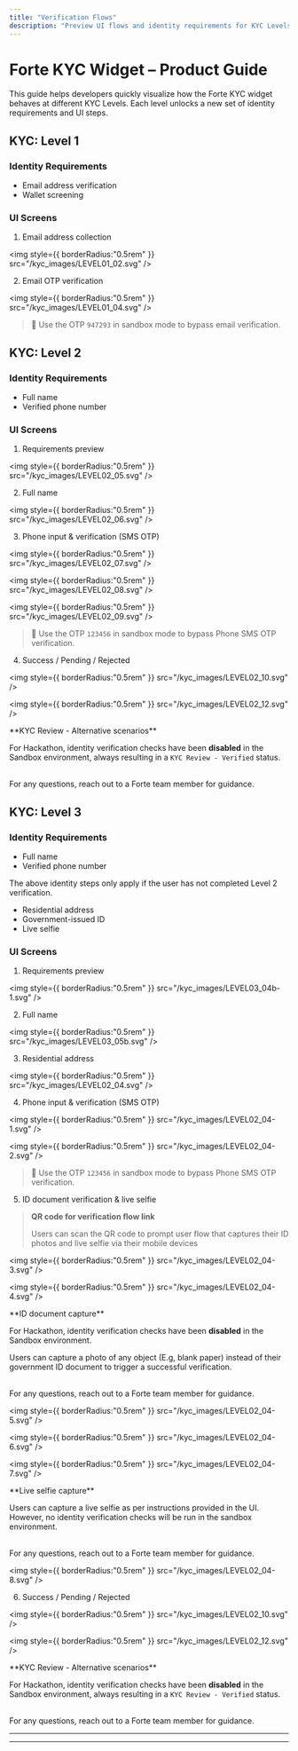 ```yaml
---
title: "Verification Flows"
description: "Preview UI flows and identity requirements for KYC Levels 1 through 3 in the Forte Compliance (KYC) widget."
---
```


# Forte KYC Widget – Product Guide

This guide helps developers quickly visualize how the Forte KYC widget behaves at different KYC Levels. Each level unlocks a new set of identity requirements and UI steps.

## KYC: Level 1

### <Icon icon="badge-check" size={22} /> Identity Requirements

- Email address verification
- Wallet screening

### <Icon icon="image" size={22} /> UI Screens

1. Email address collection

<img
  style={{ borderRadius:"0.5rem" }}
  src="/kyc_images/LEVEL01_02.svg"
/>

2. Email OTP verification

<img
  style={{ borderRadius:"0.5rem" }}
  src="/kyc_images/LEVEL01_04.svg"
/>

> 🧪 Use the OTP `947293` in sandbox mode to bypass email verification.

## KYC: Level 2

### <Icon icon="badge-check" size={22} /> Identity Requirements

- Full name
- Verified phone number

### <Icon icon="image" size={22} /> UI Screens

1. Requirements preview

<img
  style={{ borderRadius:"0.5rem" }}
  src="/kyc_images/LEVEL02_05.svg"
/>

2. Full name

<img
  style={{ borderRadius:"0.5rem" }}
  src="/kyc_images/LEVEL02_06.svg"
/>

3. Phone input & verification (SMS OTP)

<img
  style={{ borderRadius:"0.5rem" }}
  src="/kyc_images/LEVEL02_07.svg"
/>

<img
  style={{ borderRadius:"0.5rem" }}
  src="/kyc_images/LEVEL02_08.svg"
/>

<img
  style={{ borderRadius:"0.5rem" }}
  src="/kyc_images/LEVEL02_09.svg"
/>

> 🧪 Use the OTP `123456` in sandbox mode to bypass Phone SMS OTP verification.

4. Success / Pending / Rejected

<img
  style={{ borderRadius:"0.5rem" }}
  src="/kyc_images/LEVEL02_10.svg"
/>

<img
  style={{ borderRadius:"0.5rem" }}
  src="/kyc_images/LEVEL02_12.svg"
/>

<Tip>
  **KYC Review - Alternative scenarios**

  For Hackathon, identity verification checks have been **disabled** in the Sandbox environment, always resulting in a `KYC Review - Verified` status.

  \
  For any questions, reach out to a Forte team member for guidance.
</Tip>

## KYC: Level 3

### <Icon icon="badge-check" size={22} /> Identity Requirements

- Full name
- Verified phone number

<Note>
  The above identity steps only apply if the user has not completed Level 2 verification.
</Note>

- Residential address
- Government-issued ID
- Live selfie

### <Icon icon="image" size={22} /> UI Screens

1. Requirements preview

<img
  style={{ borderRadius:"0.5rem" }}
  src="/kyc_images/LEVEL03_04b-1.svg"
/>

2. Full name

<img
  style={{ borderRadius:"0.5rem" }}
  src="/kyc_images/LEVEL03_05b.svg"
/>

3. Residential address

<img
  style={{ borderRadius:"0.5rem" }}
  src="/kyc_images/LEVEL02_04.svg"
/>

4. Phone input & verification (SMS OTP)

<img
  style={{ borderRadius:"0.5rem" }}
  src="/kyc_images/LEVEL02_04-1.svg"
/>

<img
  style={{ borderRadius:"0.5rem" }}
  src="/kyc_images/LEVEL02_04-2.svg"
/>

> 🧪 Use the OTP `123456` in sandbox mode to bypass Phone SMS OTP verification.

5. ID document verification & live selfie

> **QR code for verification flow link**
>
> Users can scan the QR code to prompt user flow that captures their ID photos and live selfie via their mobile devices

<img
  style={{ borderRadius:"0.5rem" }}
  src="/kyc_images/LEVEL02_04-3.svg"
/>

<img
  style={{ borderRadius:"0.5rem" }}
  src="/kyc_images/LEVEL02_04-4.svg"
/>

<Tip>
  **ID document capture**

  For Hackathon, identity verification checks have been **disabled** in the Sandbox environment.

  Users can capture a photo of any object (E.g, blank paper) instead of their government ID document to trigger a successful verification.

  \
  For any questions, reach out to a Forte team member for guidance.
</Tip>

<img
  style={{ borderRadius:"0.5rem" }}
  src="/kyc_images/LEVEL02_04-5.svg"
/>

<img
  style={{ borderRadius:"0.5rem" }}
  src="/kyc_images/LEVEL02_04-6.svg"
/>

<img
  style={{ borderRadius:"0.5rem" }}
  src="/kyc_images/LEVEL02_04-7.svg"
/>

<Tip>
  **Live selfie capture**

  Users can capture a live selfie as per instructions provided in the UI. However, no identity verification checks will be run in the sandbox environment.

  \
  For any questions, reach out to a Forte team member for guidance.
</Tip>

<img
  style={{ borderRadius:"0.5rem" }}
  src="/kyc_images/LEVEL02_04-8.svg"
/>

6. Success / Pending / Rejected

<img
  style={{ borderRadius:"0.5rem" }}
  src="/kyc_images/LEVEL02_10.svg"
/>

<img
  style={{ borderRadius:"0.5rem" }}
  src="/kyc_images/LEVEL02_12.svg"
/>

<Tip>
  **KYC Review - Alternative scenarios**

  For Hackathon, identity verification checks have been **disabled** in the Sandbox environment, always resulting in a `KYC Review - Verified` status.

  \
  For any questions, reach out to a Forte team member for guidance.
</Tip>

---

---
